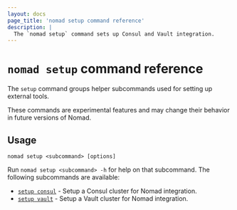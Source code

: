 ```yaml
---
layout: docs
page_title: 'nomad setup command reference'
description: |
  The `nomad setup` command sets up Consul and Vault integration.
---
```


# `nomad setup` command reference

The `setup` command groups helper subcommands used for setting up external
tools.

<Warning>

These commands are experimental features and may change their behavior in future
versions of Nomad.

</Warning>

## Usage

```plaintext
nomad setup <subcommand> [options]
```

Run `nomad setup <subcommand> -h` for help on that subcommand. The following
subcommands are available:

- [`setup consul`][consul] - Setup a Consul cluster for Nomad integration.
- [`setup vault`][vault] - Setup a Vault cluster for Nomad integration.

[consul]: /nomad/commands/setup/consul
[vault]: /nomad/commands/setup/vault
